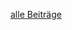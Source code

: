 <noinclude>
{{Blog|showmenu=false|pagetag=Intranet Blog|headline=Intranet Blog|outputtype=Default|showheadline=false|limit=5|morelink=false|morescroll=true}}</noinclude><includeonly><div class="bloglist">{{Blog|showmenu=false|createbutton=false|headline=Intranet|outputtype=List|showheadline=false|limit=5|showmorebutton=false}}
[[{{NAMESPACE}}:{{PAGENAME}}/Blog|<i class="bi bi-arrow-right-circle"> </i> alle Beiträge]]
</div><includeonly>